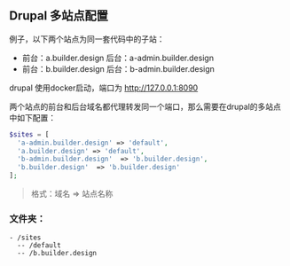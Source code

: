
<Meta title="部署/Drupal 多站点" id="drupal-mutiple-sites" />

## Drupal 多站点配置

例子，以下两个站点为同一套代码中的子站：

- 前台：a.builder.design 后台：a-admin.builder.design
- 前台：b.builder.design 后台：b-admin.builder.design

drupal 使用docker启动，端口为 http://127.0.0.1:8090

两个站点的前台和后台域名都代理转发同一个端口，那么需要在drupal的多站点中如下配置：

```php
$sites = [
  'a-admin.builder.design' => 'default',
  'a.builder.design' => 'default',
  'b-admin.builder.design'  => 'b.builder.design',
  'b.builder.design'  => 'b.builder.design'
];
```

> 格式：域名 => 站点名称

### 文件夹：

```
- /sites
  -- /default
  -- /b.builder.design
```
